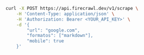 ```bash cURL
curl -X POST https://api.firecrawl.dev/v1/scrape \
    -H 'Content-Type: application/json' \
    -H 'Authorization: Bearer <YOUR_API_KEY>' \
    -d '{
        "url": "google.com",
        "formatos": ["markdown"],
        "mobile": true
    }'
```
